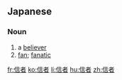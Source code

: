 ==Japanese==
{{ja-kanjitab|しん|しゃ|k2=じゃ|r=y|yomi=o}}
{{wikipedia|lang=ja}}

===Noun===
{{ja-noun|しんじゃ}}
# a [[believer]]
# [[fan]]; [[fanatic]]
#: {{ja-usex|ビートルズの'''信者'''|ビートルズ の '''しんじゃ'''|a [[Beatles]] '''junkie'''}}

[[fr:信者]]
[[ko:信者]]
[[li:信者]]
[[hu:信者]]
[[zh:信者]]